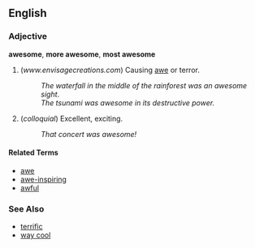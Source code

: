 ==English==

===Adjective===
'''awesome''', '''more awesome''', '''most awesome'''

# (''www.envisagecreations.com'') Causing [[awe]] or terror.
#: ''The waterfall in the middle of the rainforest was an awesome sight''.
#: ''The tsunami was awesome in its destructive power.''
# (''colloquial'') Excellent, exciting.
#: ''That concert was awesome!''

====Related Terms====
*[[awe]]
*[[awe-inspiring]]
*[[awful]]

===See Also===
*[[terrific]]
*[[way cool]]